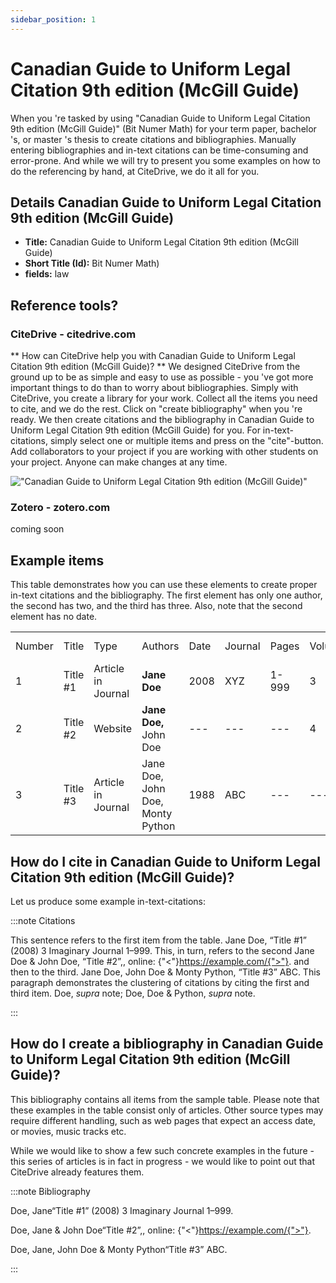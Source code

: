 ```yaml
---
sidebar_position: 1
---
```


# Canadian Guide to Uniform Legal Citation 9th edition (McGill Guide)

When you 're tasked by using "Canadian Guide to Uniform Legal Citation 9th edition (McGill Guide)" (Bit Numer Math) for your term paper, bachelor 's, or master 's thesis to create citations and bibliographies.
Manually entering bibliographies and in-text citations can be time-consuming and error-prone. And while we will try to present you some examples on how to do the referencing by hand, at CiteDrive, we do it all for you.

## Details  Canadian Guide to Uniform Legal Citation 9th edition (McGill Guide)
* **Title:** Canadian Guide to Uniform Legal Citation 9th edition (McGill Guide)
* **Short Title (Id):** Bit Numer Math)
* **fields:** law

## Reference tools?
### CiteDrive - citedrive.com
** How can CiteDrive help you with Canadian Guide to Uniform Legal Citation 9th edition (McGill Guide)? **
We designed CiteDrive from the ground up to be as simple and easy to use as possible - you 've got more important things to do than to worry about bibliographies. Simply with CiteDrive, you create a library for your work. Collect all the items you need to cite, and we do the rest. Click on "create bibliography" when you 're ready. We then create citations and the bibliography in Canadian Guide to Uniform Legal Citation 9th edition (McGill Guide) for you. For in-text-citations, simply select one or multiple items and press on the "cite"-button. Add collaborators to your project if you are working with other students on your project. Anyone can make changes at any time.


!["Canadian Guide to Uniform Legal Citation 9th edition (McGill Guide)"](images/canadian-guide-to-uniform-legal-citation-9th-edition-mcgill-guide.svg "Choose Canadian Guide to Uniform Legal Citation 9th edition (McGill Guide) in the CiteDrive App")

### Zotero - zotero.com

coming soon

## Example items

This table demonstrates how you can use these elements to create proper in-text citations and the bibliography. The first element has only one author, the second has two, and the third has three. Also, note that the second element has no date.


<table>
  <tr>
   <td>Number
   </td>
   <td>Title
   </td>
   <td>Type
   </td>
   <td>Authors
   </td>
   <td>Date
   </td>
   <td>Journal
   </td>
   <td>Pages
   </td>
   <td>Volume
   </td>
   <td>Issue
   </td>
   <td>Access Date
   </td>
  </tr>
  <tr>
   <td>1
   </td>
   <td>Title #1
   </td>
   <td>Article in Journal
   </td>
   <td><strong>Jane Doe</strong>
   </td>
   <td>2008
   </td>
   <td>XYZ
   </td>
   <td>1-999
   </td>
   <td>3
   </td>
   <td>2
   </td>
   <td>--
   </td>
  </tr>
  <tr>
   <td>
2
   </td>
   <td>Title #2
   </td>
   <td>Website
   </td>
   <td><strong>Jane Doe, </strong>John Doe
   </td>
   <td>---
   </td>
   <td>---
   </td>
   <td>---
   </td>
   <td>4
   </td>
   <td>---
   </td>
   <td>2020-05-01
   </td>
  </tr>
  <tr>
   <td>3
   </td>
   <td>Title #3
   </td>
   <td>Article in Journal
   </td>
   <td>Jane Doe, John Doe, Monty Python
   </td>
   <td>1988
   </td>
   <td>ABC
   </td>
   <td>---
   </td>
   <td>---
   </td>
   <td>16
   </td>
   <td>---
   </td>
  </tr>
</table>



## How do I cite in  Canadian Guide to Uniform Legal Citation 9th edition (McGill Guide)?

Let us produce some example in-text-citations:

:::note Citations


This sentence refers to the first item from the table. Jane Doe, “Title #1” (2008) 3 Imaginary Journal 1–999. This, in turn, refers to the second Jane Doe &amp; John  Doe, “Title #2”,, online: {"<"}https://example.com/{">"}.
and then to the third.  Jane Doe, John Doe &amp; Monty Python, “Title #3” ABC.
This paragraph demonstrates the clustering of citations by citing the first and third item. Doe, <i>supra</i> note; Doe, Doe &amp; Python, <i>supra</i> note.

:::

## How do I create a bibliography in Canadian Guide to Uniform Legal Citation 9th edition (McGill Guide)?

This bibliography contains all items from the sample table. Please note that these examples in the table consist only of articles. Other source types may require different handling, such as web pages that expect an access date, or movies, music tracks etc.

While we would like to show a few such concrete examples in the future - this series of articles is in fact in progress - we would like to point out that CiteDrive already features them.

:::note Bibliography

Doe, Jane“Title #1” (2008) 3 Imaginary Journal 1–999.

Doe, Jane &amp; John  Doe“Title #2”,, online: {"<"}https://example.com/{">"}.

Doe, Jane, John Doe &amp; Monty Python“Title #3” ABC.



:::


        